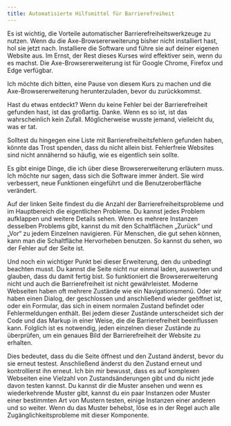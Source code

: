 ```yaml
---
title: Automatisierte Hilfsmittel für Barrierefreiheit
---
```


Es ist wichtig, die Vorteile automatischer Barrierefreiheitswerkzeuge zu nutzen. Wenn du die Axe-Browsererweiterung bisher
nicht installiert hast, hol sie jetzt nach. Installiere die Software und führe sie auf deiner eigenen Website aus. Im Ernst,
der Rest dieses Kurses wird effektiver sein, wenn du es machst. Die Axe-Browsererweiterung ist für Google Chrome, Firefox
und Edge verfügbar.

Ich möchte dich bitten, eine Pause von diesem Kurs zu machen und die Axe-Browsererweiterung herunterzuladen, bevor du zurückkommst.

Hast du etwas entdeckt? Wenn du keine Fehler bei der Barrierefreiheit gefunden hast, ist das großartig. Danke. Wenn es so ist,
ist das wahrscheinlich kein Zufall. Möglicherweise wusste jemand, vielleicht du, was er tat.

Solltest du hingegen eine Liste mit Barrierefreiheitsfehlern gefunden haben, könnte das Trost spenden, dass du nicht allein bist.
Fehlerfreie Websites sind nicht annähernd so häufig, wie es eigentlich sein sollte.

Es gibt einige Dinge, die ich über diese Browsererweiterung erläutern muss. Ich möchte nur sagen, dass sich die Software immer
ändert. Sie wird verbessert, neue Funktionen eingeführt und die Benutzeroberfläche verändert.

Auf der linken Seite findest du die Anzahl der Barrierefreiheitsprobleme und im Hauptbereich die eigentlichen Probleme. Du
kannst jedes Problem aufklappen und weitere Details sehen. Wenn es mehrere Instanzen desselben Problems gibt, kannst du mit
den Schaltflächen „Zurück“ und „Vor“ zu jedem Einzelnen navigieren. Für Menschen, die gut sehen können, kann man die Schaltfläche
Hervorheben benutzen. So kannst du sehen, wo der Fehler auf der Seite ist.

Und noch ein wichtiger Punkt bei dieser Erweiterung, den du unbedingt beachten musst. Du kannst die Seite nicht nur einmal laden,
auswerten und glauben, dass du damit fertig bist. So funktioniert die Browsererweiterung nicht und auch die Barrierefreiheit ist
nicht gewährleistet. Moderne Webseiten haben oft mehrere Zustände wie ein Navigationsmenü. Oder wir haben einen Dialog, der
geschlossen und anschließend wieder geöffnet ist, oder ein Formular, das sich in einem normalen Zustand befindet oder
Fehlermeldungen enthält. Bei jedem dieser Zustände unterscheidet sich der Code und das Markup in einer Weise, die die
Barrierefreiheit beeinflussen kann. Folglich ist es notwendig, jeden einzelnen dieser Zustände zu überprüfen, um ein genaues
Bild der Barrierefreiheit der Website zu erhalten.

Dies bedeutet, dass du die Seite öffnest und den Zustand änderst, bevor du sie erneut testest. Anschließend änderst du den
Zustand erneut und kontrollierst ihn erneut. Ich bin mir bewusst, dass es auf komplexen Webseiten eine Vielzahl von
Zustandsänderungen gibt und du nicht jede davon testen kannst. Du kannst dir die Muster ansehen und wenn es wiederkehrende Muster
gibt, kannst du ein paar Instanzen oder Muster einer bestimmten Art von Mustern testen, einige Instanzen einer anderen und so
weiter. Wenn du das Muster behebst, löse es in der Regel auch alle Zugänglichkeitsprobleme mit dieser Komponente.

